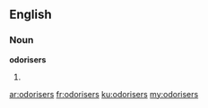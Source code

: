 ==English==
===Noun===
'''odorisers'''

#{{plural of|odoriser}}

[[ar:odorisers]]
[[fr:odorisers]]
[[ku:odorisers]]
[[my:odorisers]]